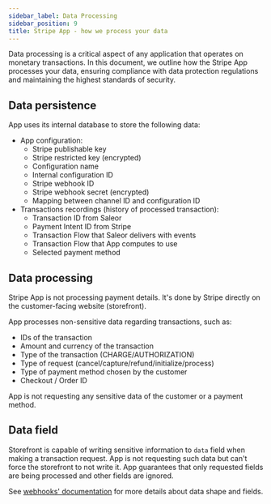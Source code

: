 ```yaml
---
sidebar_label: Data Processing
sidebar_position: 9
title: Stripe App - how we process your data
---
```


Data processing is a critical aspect of any application that operates on monetary transactions.
In this document, we outline how the Stripe App processes your data, ensuring compliance with data protection regulations and maintaining the highest standards of security.

## Data persistence

App uses its internal database to store the following data:

- App configuration:
    - Stripe publishable key
    - Stripe restricted key (encrypted)
    - Configuration name
    - Internal configuration ID
    - Stripe webhook ID
    - Stripe webhook secret (encrypted)
    - Mapping between channel ID and configuration ID
- Transactions recordings (history of processed transaction):
    - Transaction ID from Saleor
    - Payment Intent ID from Stripe
    - Transaction Flow that Saleor delivers with events
    - Transaction Flow that App computes to use
    - Selected payment method

## Data processing

Stripe App is not processing payment details. It's done by Stripe directly on the customer-facing website (storefront).

App processes non-sensitive data regarding transactions, such as:
- IDs of the transaction
- Amount and currency of the transaction
- Type of the transaction (CHARGE/AUTHORIZATION)
- Type of request (cancel/capture/refund/initialize/process)
- Type of payment method chosen by the customer
- Checkout / Order ID

App is not requesting any sensitive data of the customer or a payment method.

## Data field

Storefront is capable of writing sensitive information to `data` field when making a transaction request.
App is not requesting such data but can't force the storefront to not write it.
App guarantees that only requested fields are being processed and other fields are ignored.

See [webhooks' documentation](./webhooks.mdx) for more details about data shape and fields.